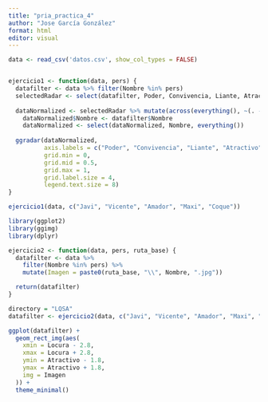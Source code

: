 ---
title: "pria_practica_4"
author: "Jose García González"
format: html
editor: visual
---

```{r}


data <- read_csv('datos.csv', show_col_types = FALSE)


ejercicio1 <- function(data, pers) {
  datafilter <- data %>% filter(Nombre %in% pers)
  selectedRadar <- select(datafilter, Poder, Convivencia, Liante, Atractivo, Locura)
  
  dataNormalized <- selectedRadar %>% mutate(across(everything(), ~(. - min(.)) / (max(.) - min(.))))
    dataNormalized$Nombre <- datafilter$Nombre
    dataNormalized <- select(dataNormalized, Nombre, everything())
  
  ggradar(dataNormalized, 
          axis.labels = c("Poder", "Convivencia", "Liante", "Atractivo", "Locura"),
          grid.min = 0, 
          grid.mid = 0.5, 
          grid.max = 1,
          grid.label.size = 4,
          legend.text.size = 8)
}

ejercicio1(data, c("Javi", "Vicente", "Amador", "Maxi", "Coque"))
```

```{r}
library(ggplot2)
library(ggimg)
library(dplyr)

ejercicio2 <- function(data, pers, ruta_base) {
  datafilter <- data %>%
    filter(Nombre %in% pers) %>%
    mutate(Imagen = paste0(ruta_base, "\\", Nombre, ".jpg"))

  return(datafilter)
}

directory = "LQSA"
datafilter <- ejercicio2(data, c("Javi", "Vicente", "Amador", "Maxi", "Coque"), directory)

ggplot(datafilter) +
  geom_rect_img(aes(
    xmin = Locura - 2.8,
    xmax = Locura + 2.8,
    ymin = Atractivo - 1.8,
    ymax = Atractivo + 1.8,
    img = Imagen
  )) +
  theme_minimal()
```
